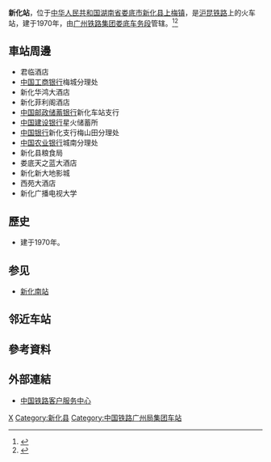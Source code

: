 {{Expand|time=2016-09-07T11:35:57+00:00}}
{{Infobox China railway station
|车站名称 =新化站
|图片 = 201908 Platform of Xinhua Station.jpg
|图片介绍 = 站台
|其他名称 = 
|车站拼音 = Xinhua
|英文名称 = Xinhua Railway Station
|车站代码 = 35426<ref>{{cite book|title=中华人民共和国铁路车站代码（GB/T 10302-2010）|publisher=中国标准出版社|year=2010|isbn=155066140495|ignore-isbn-error=true|pages=41}}</ref>
|电报码 = EHQ
|拼音码 = XHU
|车站位置 = [[湖南省|湖南省]][[娄底市|娄底市]][[新化县|新化县]][[上梅镇|上梅镇]]
|坐标={{Coord|27.731218|N|111.297770|E|format=dms|display=inline,title|type:railwaystation_region:CN}}
|归属 = [[广州铁路集团|广州铁路集团]][[娄底车务段|娄底车务段]]
|线路 = [[沪昆铁路|沪昆铁路]]
|车站等级 =[[三等站_(中铁)|三等站]]
|使用状态 = 
|月台数目 = 
|股道数目 = 
}}
'''新化站'''，位于[[中华人民共和国|中华人民共和国]][[湖南省|湖南省]][[娄底市|娄底市]][[新化县|新化县]][[上梅镇|上梅镇]]，是[[沪昆铁路|沪昆铁路]]上的火车站，建于1970年，由[[广州铁路集团|广州铁路集团]][[娄底车务段|娄底车务段]]管辖。<ref>{{Cite web |url=http://search.huochepiao.com/huochezhan/jieshao/2949.htm |title=新化火车站介绍 |access-date=2016-09-07 |archive-date=2019-11-06 |archive-url=https://web.archive.org/web/20191106020744/http://search.huochepiao.com/huochezhan/jieshao/2949.htm |dead-url=no }}</ref><ref>{{cite news|author=莫江波|coauthors=李扬|url=http://news.cyol.com/content/2016-04/17/content_12431001.htm|title=新化车站助“弃”婴与家人团聚|publisher=中青在线|date=2016-04-17|accessdate=2016-09-10|archive-url=https://web.archive.org/web/20160920044105/http://news.cyol.com/content/2016-04/17/content_12431001.htm|archive-date=2016-09-20|dead-url=yes}}</ref>

==車站周邊==
* 君临酒店
* [[中国工商银行|中国工商银行]]梅城分理处
* 新化华鸿大酒店
* 新化菲利阁酒店
* [[中国邮政储蓄银行|中国邮政储蓄银行]]新化车站支行
* [[中国建设银行|中国建设银行]]星火储蓄所
* [[中国银行|中国银行]]新化支行梅山田分理处
* [[中国农业银行|中国农业银行]]城南分理处
* 新化县粮食局
* 娄底天之蓝大酒店
* 新化新大地影城
* 西苑大酒店
* 新化广播电视大学

==歷史==
* 建于1970年。

== 参见 ==
*[[新化南站|新化南站]]

== 邻近车站 ==
{{Start rail box|[[File:China_Railways.svg|16px]] [[中国铁路|中国铁路]]}}
{{s-inop|[[冷水江西站|冷水江西站]]|{{站|上海}}方向}}
{{s-line|[[沪昆铁路|沪昆铁路]]<br />← 15km 新化站 8km →}}
{{s-inop|[[金滩站|金滩站]]|{{站|昆明}}方向}}
{{end box}}

==參考資料==
{{reflist}}

==外部連結==
* [http://www.12306.cn/mormhweb/ 中国铁路客户服务中心] {{Wayback|url=http://www.12306.cn/mormhweb/ |date=20180205163941 }}

{{China-rail-stub}}
{{沪昆铁路}}
[[Category:娄底市铁路车站|X]]
[[Category:新化县|Category:新化县]]
[[Category:中国铁路广州局集团车站|Category:中国铁路广州局集团车站]]